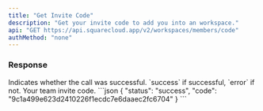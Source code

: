 ```yaml
---
title: "Get Invite Code"
description: "Get your invite code to add you into an workspace."
api: "GET https://api.squarecloud.app/v2/workspaces/members/code"
authMethod: "none"
---
```



<Authorization />

### Response

<ResponseField name="status" type="string">
  Indicates whether the call was successful. `success` if successful, `error` if not.
</ResponseField>

<ResponseField name="code" type="string">
  Your team invite code.
</ResponseField>


<ResponseExample>
```json
{
  "status": "success",
  "code": "9c1a499e623d2410226f1ecdc7e6daaec2fc6704"
}
```
</ResponseExample>
